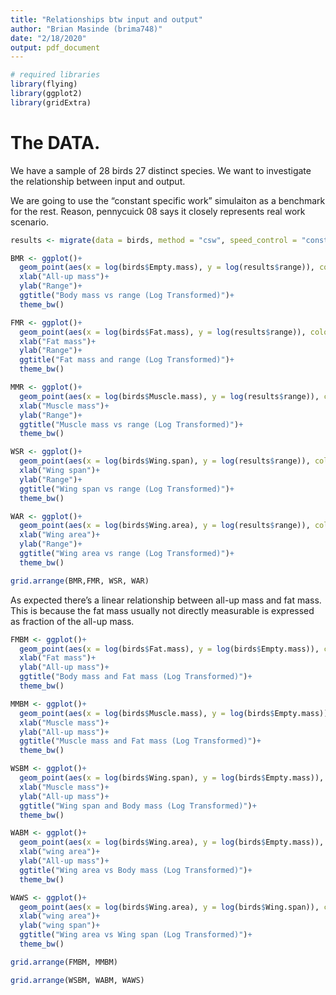 ```yaml
---
title: "Relationships btw input and output"
author: "Brian Masinde (brima748)"
date: "2/18/2020"
output: pdf_document
---
```

```r
# required libraries
library(flying)
library(ggplot2)
library(gridExtra)
```

# The DATA.
We have a sample of 28 birds 27 distinct species. We want to investigate the 
relationship between input and output.

We are going to use the "constant specific work" simulaiton as a benchmark for the 
rest. Reason, pennycuick 08 says it closely represents real work scenario.

```r
results <- migrate(data = birds, method = "csw", speed_control = "constant_speed")
```

```r
BMR <- ggplot()+
  geom_point(aes(x = log(birds$Empty.mass), y = log(results$range)), color = "#145A32")+
  xlab("All-up mass")+
  ylab("Range")+
  ggtitle("Body mass vs range (Log Transformed)")+
  theme_bw()
```


```r
FMR <- ggplot()+
  geom_point(aes(x = log(birds$Fat.mass), y = log(results$range)), color = "#145A32")+
  xlab("Fat mass")+
  ylab("Range")+
  ggtitle("Fat mass and range (Log Transformed)")+
  theme_bw()
```

```r
MMR <- ggplot()+
  geom_point(aes(x = log(birds$Muscle.mass), y = log(results$range)), color = "#145A32")+
  xlab("Muscle mass")+
  ylab("Range")+
  ggtitle("Muscle mass vs range (Log Transformed)")+
  theme_bw()
```

```r
WSR <- ggplot()+
  geom_point(aes(x = log(birds$Wing.span), y = log(results$range)), color = "#145A32")+
  xlab("Wing span")+
  ylab("Range")+
  ggtitle("Wing span vs range (Log Transformed)")+
  theme_bw()
```

```r
WAR <- ggplot()+
  geom_point(aes(x = log(birds$Wing.area), y = log(results$range)), color = "#145A32")+
  xlab("Wing area")+
  ylab("Range")+
  ggtitle("Wing area vs range (Log Transformed)")+
  theme_bw()
```

```r
grid.arrange(BMR,FMR, WSR, WAR)
```



As expected there's a linear relationship between all-up mass and fat mass. This
is because the fat mass usually not directly measurable is expressed as fraction 
of the all-up mass.
```r
FMBM <- ggplot()+
  geom_point(aes(x = log(birds$Fat.mass), y = log(birds$Empty.mass)), color = "#145A32")+
  xlab("Fat mass")+
  ylab("All-up mass")+
  ggtitle("Body mass and Fat mass (Log Transformed)")+
  theme_bw()
```

```r
MMBM <- ggplot()+
  geom_point(aes(x = log(birds$Muscle.mass), y = log(birds$Empty.mass)), color = "#145A32")+
  xlab("Muscle mass")+
  ylab("All-up mass")+
  ggtitle("Muscle mass and Fat mass (Log Transformed)")+
  theme_bw()
```

```r
WSBM <- ggplot()+
  geom_point(aes(x = log(birds$Wing.span), y = log(birds$Empty.mass)), color = "#145A32")+
  xlab("Muscle mass")+
  ylab("All-up mass")+
  ggtitle("Wing span and Body mass (Log Transformed)")+
  theme_bw()
```
  
```r
WABM <- ggplot()+
  geom_point(aes(x = log(birds$Wing.area), y = log(birds$Empty.mass)), color = "#145A32")+
  xlab("wing area")+
  ylab("All-up mass")+
  ggtitle("Wing area vs Body mass (Log Transformed)")+
  theme_bw()
```

```r
WAWS <- ggplot()+
  geom_point(aes(x = log(birds$Wing.area), y = log(birds$Wing.span)), color = "#145A32")+
  xlab("wing area")+
  ylab("wing span")+
  ggtitle("Wing area vs Wing span (Log Transformed)")+
  theme_bw()
```

```r
grid.arrange(FMBM, MMBM)
```

```r
grid.arrange(WSBM, WABM, WAWS)
```

